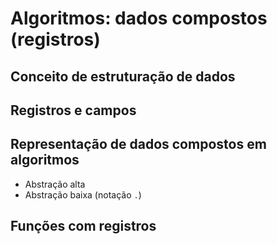 # Algoritmos: dados compostos (registros)

## Conceito de estruturação de dados

## Registros e campos

## Representação de dados compostos em algoritmos

* Abstração alta
* Abstração baixa (notação `.`)

## Funções com registros

